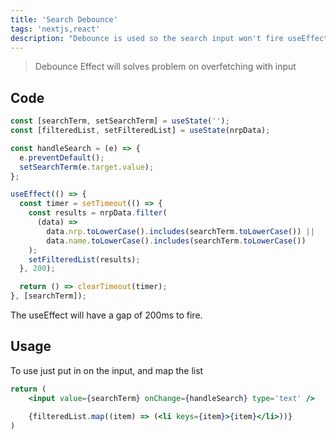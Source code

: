 ```yaml
---
title: 'Search Debounce'
tags: 'nextjs,react'
description: "Debounce is used so the search input won't fire useEffect each changes"
---
```


> Debounce Effect will solves problem on overfetching with input

## Code

```jsx
const [searchTerm, setSearchTerm] = useState('');
const [filteredList, setFilteredList] = useState(nrpData);

const handleSearch = (e) => {
  e.preventDefault();
  setSearchTerm(e.target.value);
};

useEffect(() => {
  const timer = setTimeout(() => {
    const results = nrpData.filter(
      (data) =>
        data.nrp.toLowerCase().includes(searchTerm.toLowerCase()) ||
        data.name.toLowerCase().includes(searchTerm.toLowerCase())
    );
    setFilteredList(results);
  }, 200);

  return () => clearTimeout(timer);
}, [searchTerm]);
```

The useEffect will have a gap of 200ms to fire.

## Usage

To use just put in on the input, and map the list

```jsx
return (
    <input value={searchTerm} onChange={handleSearch} type='text' />

    {filteredList.map((item) => (<li keys={item}>{item}</li>))}
)
```